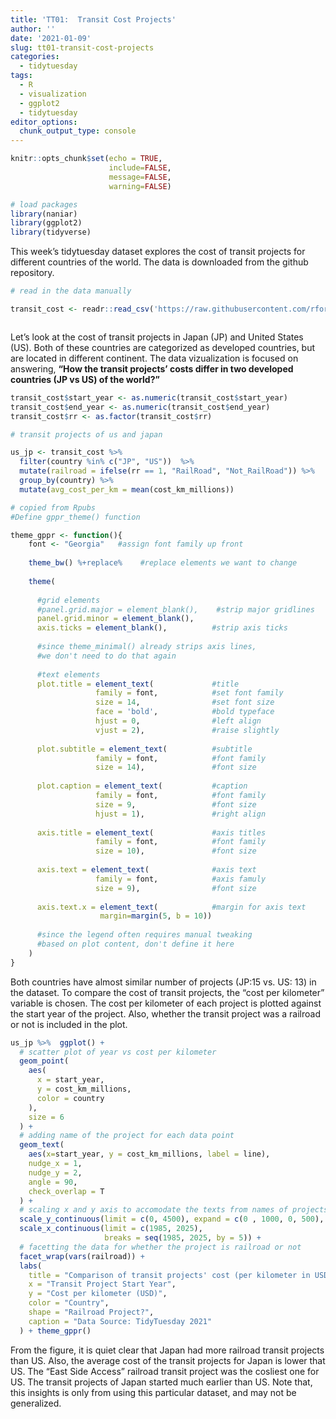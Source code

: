 ```yaml
---
title: 'TT01:  Transit Cost Projects'
author: ''
date: '2021-01-09'
slug: tt01-transit-cost-projects
categories:
  - tidytuesday
tags:
  - R
  - visualization
  - ggplot2
  - tidytuesday
editor_options: 
  chunk_output_type: console
---
```



```r
knitr::opts_chunk$set(echo = TRUE,
                      include=FALSE, 
                      message=FALSE, 
                      warning=FALSE)

```

```r
# load packages
library(naniar)
library(ggplot2)
library(tidyverse)
```


This week's tidytuesday dataset explores the cost of transit projects for different countries of the world. The data is downloaded from the github repository.

```r
# read in the data manually

transit_cost <- readr::read_csv('https://raw.githubusercontent.com/rfordatascience/tidytuesday/master/data/2021/2021-01-05/transit_cost.csv')



```

Let's look at the cost of transit projects in Japan (JP) and United States (US). Both of these countries are categorized as developed countries, but are located in different continent.  The data vizualization is focused on answering, **"How the transit projects' costs differ in two developed countries (JP vs US) of the world?"**


```r
transit_cost$start_year <- as.numeric(transit_cost$start_year)
transit_cost$end_year <- as.numeric(transit_cost$end_year)
transit_cost$rr <- as.factor(transit_cost$rr)
```
 

```r
# transit projects of us and japan

us_jp <- transit_cost %>% 
  filter(country %in% c("JP", "US"))  %>%
  mutate(railroad = ifelse(rr == 1, "RailRoad", "Not_RailRoad")) %>% 
  group_by(country) %>% 
  mutate(avg_cost_per_km = mean(cost_km_millions))

```

```r
# copied from Rpubs 
#Define gppr_theme() function

theme_gppr <- function(){ 
    font <- "Georgia"   #assign font family up front
    
    theme_bw() %+replace%    #replace elements we want to change
    
    theme(
      
      #grid elements
      #panel.grid.major = element_blank(),    #strip major gridlines
      panel.grid.minor = element_blank(),
      axis.ticks = element_blank(),          #strip axis ticks
      
      #since theme_minimal() already strips axis lines, 
      #we don't need to do that again
      
      #text elements
      plot.title = element_text(             #title
                   family = font,            #set font family
                   size = 14,                #set font size
                   face = 'bold',            #bold typeface
                   hjust = 0,                #left align
                   vjust = 2),               #raise slightly
      
      plot.subtitle = element_text(          #subtitle
                   family = font,            #font family
                   size = 14),               #font size
      
      plot.caption = element_text(           #caption
                   family = font,            #font family
                   size = 9,                 #font size
                   hjust = 1),               #right align
      
      axis.title = element_text(             #axis titles
                   family = font,            #font family
                   size = 10),               #font size
      
      axis.text = element_text(              #axis text
                   family = font,            #axis famuly
                   size = 9),                #font size
      
      axis.text.x = element_text(            #margin for axis text
                    margin=margin(5, b = 10))
      
      #since the legend often requires manual tweaking 
      #based on plot content, don't define it here
    )
}
```

Both countries have almost similar number of projects (JP:15 vs. US: 13) in the dataset.  To compare the cost of transit projects, the "cost per kilometer" variable is chosen.  The cost per kilometer of each project is plotted against the start year of the project.  Also, whether the transit project was a railroad or not is included in the plot.


```r
us_jp %>%  ggplot() +
  # scatter plot of year vs cost per kilometer
  geom_point(
    aes(
      x = start_year,
      y = cost_km_millions,
      color = country
    ),
    size = 6
  ) +
  # adding name of the project for each data point
  geom_text(
    aes(x=start_year, y = cost_km_millions, label = line),
    nudge_x = 1,
    nudge_y = 2,
    angle = 90,
    check_overlap = T
  ) +
  # scaling x and y axis to accomodate the texts from names of projects
  scale_y_continuous(limit = c(0, 4500), expand = c(0 , 1000, 0, 500),  breaks = seq(0, 4500, by = 500), labels = scales::dollar_format()) +
  scale_x_continuous(limit = c(1985, 2025),
                     breaks = seq(1985, 2025, by = 5)) +
  # facetting the data for whether the project is railroad or not
  facet_wrap(vars(railroad)) +
  labs(
    title = "Comparison of transit projects' cost (per kilometer in USD) between Japan and USA",
    x = "Transit Project Start Year",
    y = "Cost per kilometer (USD)",
    color = "Country",
    shape = "Railroad Project?",
    caption = "Data Source: TidyTuesday 2021"
  ) + theme_gppr()
```

From the figure, it is quiet clear that Japan had more railroad transit projects than US.  Also, the average cost of the transit projects for Japan is lower that US.  The "East Side Access" railroad transit project was the cosliest one for US.  The transit projects of Japan started much earlier than US. Note that, this insights is only from using this particular dataset, and may not be generalized.